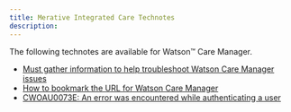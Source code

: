 ```yaml
---
title: Merative Integrated Care Technotes
description: 
---
```


<PageDescription>

The following technotes are available for Watson™ Care Manager.

</PageDescription>

* [Must gather information to help troubleshoot Watson Care Manager issues](https://www.ibm.com/support/pages/node/745503)
* [How to bookmark the URL for Watson Care Manager](https://www.ibm.com/support/pages/node/887341)
* [CWOAU0073E: An error was encountered while authenticating a user](https://www.ibm.com/support/pages/node/1283884)
